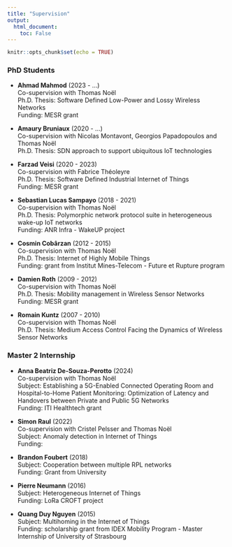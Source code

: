 ```yaml
---
title: "Supervision"
output:
  html_document:
    toc: False
---
```


```r
knitr::opts_chunk$set(echo = TRUE)
```

### PhD Students

- **Ahmad Mahmod** (2023 - ...)  
Co-supervision with Thomas Noël  
Ph.D. Thesis: Software Defined Low-Power and Lossy Wireless Networks    
Funding: MESR grant

- **Amaury Bruniaux** (2020 - ...)  
Co-supervision with Nicolas Montavont, Georgios Papadopoulos and Thomas Noël  
Ph.D. Thesis: SDN approach to support ubiquitous IoT technologies

- **Farzad Veisi** (2020 - 2023)  
Co-supervision with Fabrice Théoleyre  
Ph.D. Thesis: Software Defined Industrial Internet of Things  
Funding: MESR grant

- **Sebastian Lucas Sampayo** (2018 - 2021)  
Co-supervision with Thomas Noël  
Ph.D. Thesis: Polymorphic network protocol suite in heterogeneous wake-up IoT networks  
Funding: ANR Infra - WakeUP project

- **Cosmin Cobârzan** (2012 - 2015)  
Co-supervision with Thomas Noël  
Ph.D. Thesis: Internet of Highly Mobile Things  
Funding: grant from Institut Mines-Telecom - Future et Rupture program

- **Damien Roth** (2009 - 2012)  
Co-supervision with Thomas Noël  
Ph.D. Thesis: Mobility management in Wireless Sensor Networks  
Funding: MESR grant

- **Romain Kuntz** (2007 - 2010)  
Co-supervision with Thomas Noël  
Ph.D. Thesis: Medium Access Control Facing the Dynamics of Wireless Sensor Networks

### Master 2 Internship

- **Anna Beatriz De-Souza-Perotto** (2024)  
Co-supervision with Thomas Noël  
Subject: Establishing a 5G-Enabled Connected Operating Room and Hospital-to-Home Patient Monitoring: Optimization of Latency and Handovers between Private and Public 5G Networks  
Funding: ITI Healthtech grant

- **Simon Raul** (2022)  
Co-supervision with Cristel Pelsser and Thomas Noël  
Subject: Anomaly detection in Internet of Things  
Funding:

- **Brandon Foubert** (2018)  
Subject: Cooperation between multiple RPL networks  
Funding: Grant from University

- **Pierre Neumann** (2016)  
Subject: Heterogeneous Internet of Things  
Funding: LoRa CROFT project

- **Quang Duy Nguyen** (2015)  
Subject: Multihoming in the Internet of Things  
Funding: scholarship grant from IDEX Mobility Program - Master Internship of University of Strasbourg